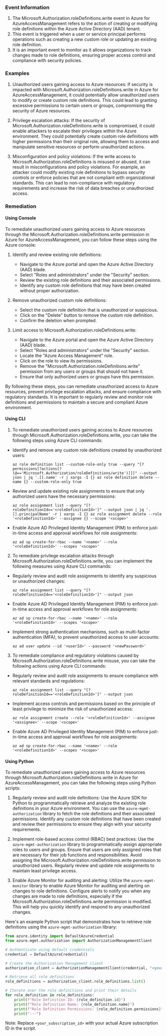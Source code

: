 
### Event Information

1. The Microsoft.Authorization.roleDefinitions.write event in Azure for AzureAccessManagement refers to the action of creating or modifying role definitions within the Azure Active Directory (AAD) tenant.
2. This event is triggered when a user or service principal performs operations such as creating a new custom role or updating an existing role definition.
3. It is an important event to monitor as it allows organizations to track changes made to role definitions, ensuring proper access control and compliance with security policies.


### Examples

1. Unauthorized users gaining access to Azure resources: If security is impacted with Microsoft.Authorization.roleDefinitions.write in Azure for AzureAccessManagement, it could potentially allow unauthorized users to modify or create custom role definitions. This could lead to granting excessive permissions to certain users or groups, compromising the security of Azure resources.

2. Privilege escalation attacks: If the security of Microsoft.Authorization.roleDefinitions.write is compromised, it could enable attackers to escalate their privileges within the Azure environment. They could potentially create custom role definitions with higher permissions than their original role, allowing them to access and manipulate sensitive resources or perform unauthorized actions.

3. Misconfiguration and policy violations: If the write access to Microsoft.Authorization.roleDefinitions is misused or abused, it can result in misconfigurations and policy violations. For example, an attacker could modify existing role definitions to bypass security controls or enforce policies that are not compliant with organizational standards. This can lead to non-compliance with regulatory requirements and increase the risk of data breaches or unauthorized access.

### Remediation

#### Using Console

To remediate unauthorized users gaining access to Azure resources through the Microsoft.Authorization.roleDefinitions.write permission in Azure for AzureAccessManagement, you can follow these steps using the Azure console:

1. Identify and review existing role definitions: 
   - Navigate to the Azure portal and open the Azure Active Directory (AAD) blade.
   - Select "Roles and administrators" under the "Security" section.
   - Review the existing role definitions and their associated permissions.
   - Identify any custom role definitions that may have been created without proper authorization.

2. Remove unauthorized custom role definitions:
   - Select the custom role definition that is unauthorized or suspicious.
   - Click on the "Delete" button to remove the custom role definition.
   - Confirm the deletion when prompted.

3. Limit access to Microsoft.Authorization.roleDefinitions.write:
   - Navigate to the Azure portal and open the Azure Active Directory (AAD) blade.
   - Select "Roles and administrators" under the "Security" section.
   - Locate the "Azure Access Management" role.
   - Click on the role to view its permissions.
   - Remove the "Microsoft.Authorization.roleDefinitions.write" permission from any users or groups that should not have it.
   - Ensure that only authorized users or groups have this permission.

By following these steps, you can remediate unauthorized access to Azure resources, prevent privilege escalation attacks, and ensure compliance with regulatory standards. It is important to regularly review and monitor role definitions and permissions to maintain a secure and compliant Azure environment.

#### Using CLI

1. To remediate unauthorized users gaining access to Azure resources through Microsoft.Authorization.roleDefinitions.write, you can take the following steps using Azure CLI commands:

- Identify and remove any custom role definitions created by unauthorized users:
  ```
  az role definition list --custom-role-only true --query "[?permissions[?actions[?(@=='Microsoft.Authorization/roleDefinitions/write')]]]" --output json | jq '.[].name' -r | xargs -I {} az role definition delete --name {} --custom-role-only true
  ```

- Review and update existing role assignments to ensure that only authorized users have the necessary permissions:
  ```
  az role assignment list --query "[?roleDefinitionId=='<roleDefinitionId>']" --output json | jq '.[].principalName' -r | xargs -I {} az role assignment delete --role '<roleDefinitionId>' --assignee {} --scope '<scope>'
  ```

- Enable Azure AD Privileged Identity Management (PIM) to enforce just-in-time access and approval workflows for role assignments:
  ```
  az ad sp create-for-rbac --name '<name>' --role '<roleDefinitionId>' --scopes '<scope>'
  ```

2. To remediate privilege escalation attacks through Microsoft.Authorization.roleDefinitions.write, you can implement the following measures using Azure CLI commands:

- Regularly review and audit role assignments to identify any suspicious or unauthorized changes:
  ```
  az role assignment list --query "[?roleDefinitionId=='<roleDefinitionId>']" --output json
  ```

- Enable Azure AD Privileged Identity Management (PIM) to enforce just-in-time access and approval workflows for role assignments:
  ```
  az ad sp create-for-rbac --name '<name>' --role '<roleDefinitionId>' --scopes '<scope>'
  ```

- Implement strong authentication mechanisms, such as multi-factor authentication (MFA), to prevent unauthorized access to user accounts:
  ```
  az ad user update --id '<userId>' --password '<newPassword>'
  ```

3. To remediate compliance and regulatory violations caused by Microsoft.Authorization.roleDefinitions.write misuse, you can take the following actions using Azure CLI commands:

- Regularly review and audit role assignments to ensure compliance with relevant standards and regulations:
  ```
  az role assignment list --query "[?roleDefinitionId=='<roleDefinitionId>']" --output json
  ```

- Implement access controls and permissions based on the principle of least privilege to minimize the risk of unauthorized access:
  ```
  az role assignment create --role '<roleDefinitionId>' --assignee '<assignee>' --scope '<scope>'
  ```

- Enable Azure AD Privileged Identity Management (PIM) to enforce just-in-time access and approval workflows for role assignments:
  ```
  az ad sp create-for-rbac --name '<name>' --role '<roleDefinitionId>' --scopes '<scope>'
  ```

#### Using Python

To remediate unauthorized users gaining access to Azure resources through Microsoft.Authorization.roleDefinitions.write in Azure for AzureAccessManagement, you can take the following steps using Python scripts:

1. Regularly review and audit role definitions: Use the Azure SDK for Python to programmatically retrieve and analyze the existing role definitions in your Azure environment. You can use the `azure-mgmt-authorization` library to fetch the role definitions and their associated permissions. Identify any custom role definitions that have been created and review their permissions to ensure they align with your security requirements.

2. Implement role-based access control (RBAC) best practices: Use the `azure-mgmt-authorization` library to programmatically assign appropriate roles to users and groups. Ensure that users are only assigned roles that are necessary for their job functions and responsibilities. Avoid assigning the Microsoft.Authorization.roleDefinitions.write permission to unauthorized users. Regularly review and update role assignments to maintain least privilege access.

3. Enable Azure Monitor for auditing and alerting: Utilize the `azure-mgmt-monitor` library to enable Azure Monitor for auditing and alerting on changes to role definitions. Configure alerts to notify you when any changes are made to role definitions, especially if the Microsoft.Authorization.roleDefinitions.write permission is modified. This will help you quickly identify and respond to any unauthorized changes.

Here's an example Python script that demonstrates how to retrieve role definitions using the `azure-mgmt-authorization` library:

```python
from azure.identity import DefaultAzureCredential
from azure.mgmt.authorization import AuthorizationManagementClient

# Authenticate using default credentials
credential = DefaultAzureCredential()

# Create the Authorization Management client
authorization_client = AuthorizationManagementClient(credential, "<your_subscription_id>")

# Retrieve all role definitions
role_definitions = authorization_client.role_definitions.list()

# Iterate over the role definitions and print their details
for role_definition in role_definitions:
    print(f"Role Definition ID: {role_definition.id}")
    print(f"Role Definition Name: {role_definition.name}")
    print(f"Role Definition Permissions: {role_definition.permissions}")
    print("---")
```

Note: Replace `<your_subscription_id>` with your actual Azure subscription ID in the script.

